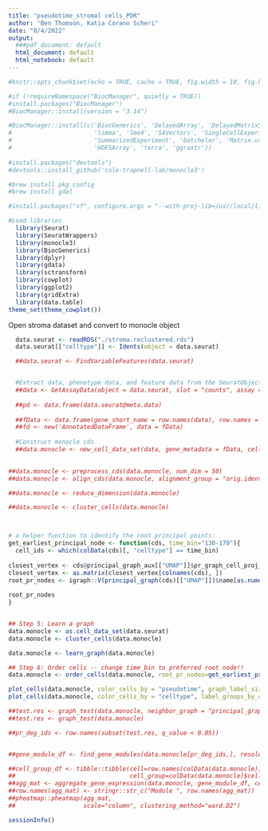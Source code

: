 ```yaml
---
title: "pseudotime_stromal cells_PDR"
author: "Ben Thomson, Katia Corano Scheri"
date: "8/4/2022"
output:
  ###pdf_document: default
  html_document: default
  html_notebook: default
---
```


```r

#knitr::opts_chunk$set(echo = TRUE, cache = TRUE, fig.width = 10, fig.height = 6, warning = FALSE, message = FALSE)

#if (!requireNamespace("BiocManager", quietly = TRUE))
#install.packages("BiocManager")
#BiocManager::install(version = "3.14")

#BiocManager::install(c('BiocGenerics', 'DelayedArray', 'DelayedMatrixStats',
#                       'limma', 'lme4', 'S4Vectors', 'SingleCellExperiment',
#                       'SummarizedExperiment', 'batchelor', 'Matrix.utils',
#                       'HDF5Array', 'terra', 'ggrastr'))
                       
#install.packages("devtools")
#devtools::install_github('cole-trapnell-lab/monocle3')

#brew install pkg config
#brew install gdal

#install.packages("sf", configure.args = "--with-proj-lib=/usr/local/lib/")

#Load libraries
  library(Seurat)
  library(SeuratWrappers)
  library(monocle3)
  library(BiocGenerics)
  library(dplyr)
  library(gdata)
  library(sctransform)
  library(cowplot)
  library(ggplot2)
  library(gridExtra)
  library(data.table)
theme_set(theme_cowplot())


```


Open stroma dataset and convert to monocle object

```r
  data.seurat <- readRDS("./stroma.reclustered.rds")
  data.seurat[["celltype"]] <- Idents(object = data.seurat)

```

```r
  
  
  ##data.seurat <- FindVariableFeatures(data.seurat)


  #Extract data, phenotype data, and feature data from the SeuratObject
  ##data <- GetAssayData(object = data.seurat, slot = "counts", assay = "RNA")
  
  ##pd <- data.frame(data.seurat@meta.data)
  
  ##fData <- data.frame(gene_short_name = row.names(data), row.names = row.names(data))
  ##fd <- new('AnnotatedDataFrame', data = fData)
  
  #Construct monocle cds
  ##data.monocle <- new_cell_data_set(data, gene_metadata = fData, cell_metadata = pd)
  

##data.monocle <- preprocess_cds(data.monocle, num_dim = 50)
##data.monocle <- align_cds(data.monocle, alignment_group = "orig.ident")

##data.monocle <- reduce_dimension(data.monocle)

##data.monocle <- cluster_cells(data.monocle)



# a helper function to identify the root principal points:
get_earliest_principal_node <- function(cds, time_bin="130-170"){
  cell_ids <- which(colData(cds)[, "celltype"] == time_bin)
  
closest_vertex <- cds@principal_graph_aux[["UMAP"]]$pr_graph_cell_proj_closest_vertex
closest_vertex <- as.matrix(closest_vertex[colnames(cds), ])
root_pr_nodes <- igraph::V(principal_graph(cds)[["UMAP"]])$name[as.numeric(names(which.max(table(closest_vertex[cell_ids,]))))]
  
root_pr_nodes
}


## Step 5: Learn a graph
data.monocle <- as.cell_data_set(data.seurat)
data.monocle <- cluster_cells(data.monocle)

data.monocle <- learn_graph(data.monocle)

## Step 6: Order cells -- change time_bin to preferred root node!!
data.monocle <- order_cells(data.monocle, root_pr_nodes=get_earliest_principal_node(data.monocle, time_bin = "Stroma_1"))

plot_cells(data.monocle, color_cells_by = "pseudotime", graph_label_size = 4, group_label_size = 4)
plot_cells(data.monocle, color_cells_by = "celltype", label_groups_by_cluster = T, graph_label_size = 4, group_label_size = 4)


```


```r



##test.res <- graph_test(data.monocle, neighbor_graph = "principal_graph", cores = 16)
##test.res <- graph_test(data.monocle)

```

```r
##pr_deg_ids <- row.names(subset(test.res, q_value < 0.05))


##gene_module_df <- find_gene_modules(data.monocle[pr_deg_ids,], resolution=c(10^seq(-6,-1)))

##cell_group_df <- tibble::tibble(cell=row.names(colData(data.monocle)), 
##                                cell_group=colData(data.monocle)$celltype)
##agg_mat <- aggregate_gene_expression(data.monocle, gene_module_df, cell_group_df)
##row.names(agg_mat) <- stringr::str_c("Module ", row.names(agg_mat))
##pheatmap::pheatmap(agg_mat,
##                   scale="column", clustering_method="ward.D2")

```

```r
sessionInfo()
```